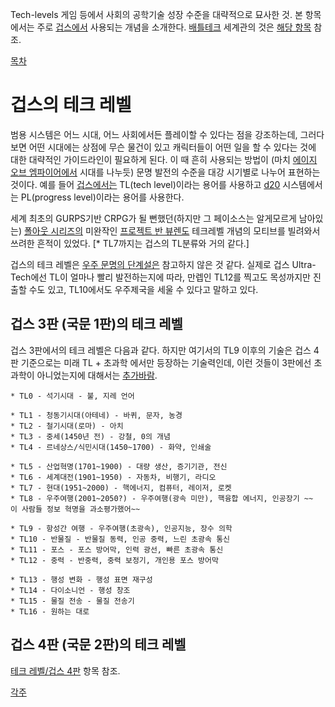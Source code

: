 Tech-levels
게임 등에서 사회의 공학기술 성장 수준을 대략적으로 묘사한 것. 본 항목에서는 주로 [[겁스]]에서 사용되는 개념을 소개한다. [[배틀테크]] 세계관의 것은 [[배틀테크#s-7.1|해당 항목]] 참조.

[[목차]]
= 겁스의 테크 레벨 =
범용 시스템은 어느 시대, 어느 사회에서든 플레이할 수 있다는 점을 강조하는데, 그러다보면 어떤 시대에는 상점에 무슨 물건이 있고 캐릭터들이 어떤 일을 할 수 있다는 것에 대한 대략적인 가이드라인이 필요하게 된다. 이 때 흔히 사용되는 방법이 (마치 [[에이지 오브 엠파이어]]에서 시대를 나누듯) 문명 발전의 수준을 대강 시기별로 나누어 표현하는 것이다. 예를 들어 [[겁스]]에서는 TL(tech level)이라는 용어를 사용하고 [[d20]] 시스템에서는 PL(progress level)이라는 용어를 사용한다.

세계 최초의 GURPS기반 CRPG가 될 뻔했던(하지만 그 페이소스는 알게모르게 남아있는) [[폴아웃 시리즈]]의 미완작인 [[프로젝트 반 뷰렌]]도 테크레벨 개념의 모티브를 빌려와서 쓰려한 흔적이 있었다. [* TL7까지는 겁스의 TL분류와 거의 같다.]

겁스의 테크 레벨은 [[우주 문명의 단계설]]은 참고하지 않은 것 같다. 실제로 겁스 Ultra-Tech에선 TL이 얼마나 빨리 발전하는지에 따라, 만렙인 TL12를 찍고도 목성까지만 진출할 수도 있고, TL10에서도 우주제국을 세울 수 있다고 말하고 있다.

== 겁스 3판 (국문 1판)의 테크 레벨 ==
겁스 3판에서의 테크 레벨은 다음과 같다. 하지만 여기서의 TL9 이후의 기술은 겁스 4판 기준으로는 미래 TL + 초과학 에서만 등장하는 기술력인데, 이런 것들이 3판에선 초과학이 아니었는지에 대해서는 [[추가바람]].

 * TL0 - 석기시대 - 불, 지레 언어

 * TL1 - 청동기시대(아테네) - 바퀴, 문자, 농경
 * TL2 - 철기시대(로마) - 아치
 * TL3 - 중세(1450년 전) - 강철, 0의 개념
 * TL4 - 르네상스/식민시대(1450~1700) - 화약, 인쇄술

 * TL5 - 산업혁명(1701~1900) - 대량 생산, 증기기관, 전신
 * TL6 - 세계대전(1901~1950) - 자동차, 비행기, 라디오
 * TL7 - 현대(1951~2000) - 핵에너지, 컴퓨터, 레이저, 로켓
 * TL8 - 우주여행(2001~2050?) - 우주여행(광속 미만), 핵융합 에너지, 인공장기 ~~이 사람들 정보 혁명을 과소평가했어~~

 * TL9 - 항성간 여행 - 우주여행(초광속), 인공지능, 장수 의학
 * TL10 - 반물질 - 반물질 동력, 인공 중력, 느린 초광속 통신
 * TL11 - 포스 - 포스 방어막, 인력 광선, 빠른 초광속 통신
 * TL12 - 중력 - 반중력, 중력 보정기, 개인용 포스 방어막

 * TL13 - 행성 변화 - 행성 표면 재구성
 * TL14 - 다이소니언 - 행성 창조
 * TL15 - 물질 전송 - 물질 전송기
 * TL16 - 원하는 대로

== 겁스 4판 (국문 2판)의 테크 레벨 ==
[[테크 레벨/겁스 4판]] 항목 참조.

[[각주]]
